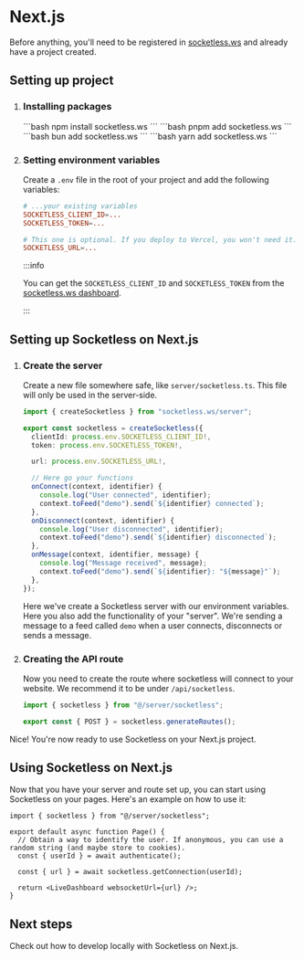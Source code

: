 
# Next.js

Before anything, you'll need to be registered in [socketless.ws](https://socketless.ws) and already have a project created.

## Setting up project

1. ### Installing packages

   <Tabs groupId="package-manager">
     <TabItem value="npm" label="npm">
       ```bash npm install socketless.ws ```
     </TabItem>
     <TabItem value="pnpm" label="pnpm">
       ```bash pnpm add socketless.ws ```
     </TabItem>
     <TabItem value="bun" label="bun">
       ```bash bun add socketless.ws ```
     </TabItem>
     <TabItem value="yarn" label="yarn">
       ```bash yarn add socketless.ws ```
     </TabItem>
   </Tabs>

2. ### Setting environment variables

   Create a `.env` file in the root of your project and add the following variables:

   ```toml title=".env"
   # ...your existing variables
   SOCKETLESS_CLIENT_ID=...
   SOCKETLESS_TOKEN=...

   # This one is optional. If you deploy to Vercel, you won't need it.
   SOCKETLESS_URL=...
   ```

   :::info

   You can get the `SOCKETLESS_CLIENT_ID` and `SOCKETLESS_TOKEN` from the [socketless.ws dashboard](https://app.socketless.ws/).

   :::

## Setting up Socketless on Next.js

1. ### Create the server

   Create a new file somewhere safe, like `server/socketless.ts`. This file will only be used in the server-side.

   ```ts title="src/server/socketless.ts"
   import { createSocketless } from "socketless.ws/server";

   export const socketless = createSocketless({
     clientId: process.env.SOCKETLESS_CLIENT_ID!,
     token: process.env.SOCKETLESS_TOKEN!,

     url: process.env.SOCKETLESS_URL!,

     // Here go your functions
     onConnect(context, identifier) {
       console.log("User connected", identifier);
       context.toFeed("demo").send(`${identifier} connected`);
     },
     onDisconnect(context, identifier) {
       console.log("User disconnected", identifier);
       context.toFeed("demo").send(`${identifier} disconnected`);
     },
     onMessage(context, identifier, message) {
       console.log("Message received", message);
       context.toFeed("demo").send(`${identifier}: "${message}"`);
     },
   });
   ```

   Here we've create a Socketless server with our environment variables. Here you also add the functionality of your "server". We're sending a message to a feed called `demo` when a user connects, disconnects or sends a message.

2. ### Creating the API route

   Now you need to create the route where socketless will connect to your website. We recommend it to be under `/api/socketless`.

   ```ts title="src/app/api/socketless/route.ts"
   import { socketless } from "@/server/socketless";

   export const { POST } = socketless.generateRoutes();
   ```

Nice! You're now ready to use Socketless on your Next.js project.

## Using Socketless on Next.js

Now that you have your server and route set up, you can start using Socketless on your pages. Here's an example on how to use it:

```tsx title="src/app/page.tsx"
import { socketless } from "@/server/socketless";

export default async function Page() {
  // Obtain a way to identify the user. If anonymous, you can use a random string (and maybe store to cookies).
  const { userId } = await authenticate();

  const { url } = await socketless.getConnection(userId);

  return <LiveDashboard websocketUrl={url} />;
}
```

## Next steps

Check out how to develop locally with Socketless on Next.js.

